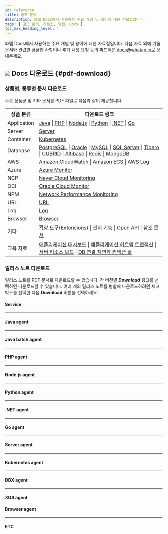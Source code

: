 ```yaml
---
id: reference
title: 참조 문서
description: 와탭 Docs에서 사용하는 주요 개념 및 용어에 대한 자료집입니다.
tags: [ 참조 문서, 자료집, 와탭, Docs ]
toc_max_heading_level: 4
---
```


와탭 Docs에서 사용하는 주요 개념 및 용어에 대한 자료집입니다. 다음 자료 외에 기술 문서와 관련한 궁금한 사항이나 추가 내용 요청 등의 피드백은 docs@whatap.io로 보내주세요.


<DocCardList/>

## ![](/img/ic-pdf-download.svg) Docs 다운로드 {#pdf-download}

### 상품별, 종류별 문서 다운로드

주요 상품군 및 기타 문서를 PDF 파일로 다음과 같이 제공합니다.

<div class='download-pdf'>

| 상품 분류 | 다운로드 링크 |
| -- | -- |
| Application | [Java](https://content.whatap.io/24/05/03/033448whatap-apm-java-monitoring.pdf) \| [PHP](https://content.whatap.io/24/05/03/033448whatap-apm-php-monitoring.pdf) \| [Node.js](https://content.whatap.io/24/05/03/033448whatap-apm-nodejs-monitoring.pdf) \| [Python](https://content.whatap.io/24/05/03/033448whatap-apm-python-monitoring.pdf) \| [.NET](https://content.whatap.io/24/05/03/033447whatap-apm-dotnet-monitoring.pdf) \| [Go](https://content.whatap.io/24/05/03/033447whatap-apm-go-monitoring.pdf) |
| Server | [Server](https://content.whatap.io/24/05/03/033452whatap-server-monitoring.pdf) |
| Container | [Kubernetes](https://content.whatap.io/24/05/03/033450whatap-kubernetes-monitoring.pdf) |
| Database | [PostgreSQL](https://content.whatap.io/24/05/03/033450whatap-db-postgresql-monitoring.pdf) \| [Oracle](https://content.whatap.io/24/05/03/033450whatap-db-oracle-monitoring.pdf) \| [MySQL](https://content.whatap.io/24/05/03/033450whatap-db-mysql-monitoring.pdf) \| [SQL Server](https://content.whatap.io/24/05/03/033449whatap-db-mssql-monitoring.pdf) \| [Tibero](https://content.whatap.io/24/05/03/033450whatap-db-tibero-monitoring.pdf) \| [CUBRID](https://content.whatap.io/24/05/03/033449whatap-db-cubrid-monitoring.pdf) \| [Altibase](https://content.whatap.io/24/05/03/033449whatap-db-altibase-monitoring.pdf) \| [Redis](https://content.whatap.io/24/05/03/033450whatap-db-redis-monitoring.pdf) \| [MongoDB](https://content.whatap.io/24/05/03/033449whatap-db-mongodb-monitoring.pdf) |
| AWS | [Amazon CloudWatch](https://content.whatap.io/24/05/03/033447whatap-amazon-cloudwatch.pdf) \| [Amazon ECS](https://content.whatap.io/24/05/03/033447whatap-amazon-ecs.pdf) \| [AWS Log](https://content.whatap.io/24/05/03/033448whatap-aws-log-monitoring.pdf) |
| Azure | [Azure Monitor](https://content.whatap.io/24/05/03/033449whatap-azure.pdf) | 
| NCP | [Naver Cloud Monitoring](https://content.whatap.io/24/05/03/033451whatap-ncloud.pdf) |
| OCI | [Oracle Cloud Monitor](https://content.whatap.io/24/05/03/033451whatap-oracle-cloud.pdf) |
| NPM | [Network Performance Monitoring](https://content.whatap.io/24/05/03/033451whatap-network-performance-monitoring.pdf) |
| URL | [URL](https://content.whatap.io/24/05/03/033452whatap-url-monitoring.pdf) |
| Log | [Log](https://content.whatap.io/24/05/03/033451whatap-log-monitoring.pdf) |
| Browser | [Browser](https://content.whatap.io/24/05/03/033449whatap-browser-monitoring.pdf) |
| 기타 | [확장 도구(Extensions)](https://content.whatap.io/24/05/03/033450whatap-extensions.pdf) \| [관리 기능](https://content.whatap.io/24/05/03/033451whatap-manage.pdf) \| [Open API](https://content.whatap.io/24/05/03/033451whatap-open-api.pdf) \| [참조 문서](https://content.whatap.io/24/05/03/033452whatap-reference.pdf) |
| 교육 자료 | [애플리케이션 대시보드](https://content.whatap.io/24/02/01/052908whatap-best-practice-guides-about-apm-dashboard.pdf) \| [애플리케이션 히트맵 트랜잭션](https://content.whatap.io/24/02/01/052909whatap-best-practice-guides-about-apm-hitmap-class.pdf) \| [서버 리소스 보드](https://content.whatap.io/24/02/01/052909whatap-best-practice-guides-about-server-dashboard.pdf) \| [DB 연결 지연과 커넥션 풀](https://content.whatap.io/24/02/01/052909whatap-best-practice-guides-about-apm-dbc.pdf) |

</div>


<div class='download-release-notes'>

### 릴리스 노트 다운로드

릴리스 노트를 PDF 문서로 다운로드할 수 있습니다. 각 버전별 ***Download*** 링크를 선택하면 다운로드할 수 있습니다. 여러 개의 릴리스 노트를 병합해 다운로드하려면 체크 박스를 선택한 다음 **Download** 버튼을 선택하세요.

#### Service

<PdfDownload typeName='service' pdfList={svList} />

<hr/>

#### Java agent

<PdfDownload typeName='java' pdfList={javaList} />

<hr/>

#### Java batch agent

<PdfDownload typeName='javabatch' pdfList={javaBatchList} />

<hr/>

#### PHP agent

<PdfDownload typeName='php' pdfList={phpList} />

<hr/>

#### Node.js agent

<PdfDownload typeName='nodejs' pdfList={nodejsList} />

<hr/>

#### Python agent

<PdfDownload typeName='python' pdfList={pyList} />

<hr/>

#### .NET agent

<PdfDownload typeName='dotnet' pdfList={dotnetList} />

<hr/>

#### Go agent

<PdfDownload typeName='go' pdfList={goList} />

<hr/>

#### Server agent

<PdfDownload typeName='server' pdfList={serverList} />

<hr/>

#### Kubernetes agent

<PdfDownload typeName='k8s' pdfList={k8sList} />

<hr/>

#### DBX agent

<PdfDownload typeName='dbx' pdfList={dbxList} />

<hr/>

#### XOS agent

<PdfDownload typeName='xos' pdfList={xosList} />

#### Browser agent

<PdfDownload typeName='browser' pdfList={browserList} />

<hr/>

#### ETC

<PdfDownload typeName='etc' pdfList={etcList} />

</div>